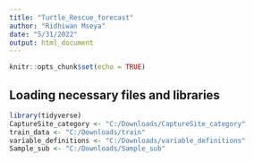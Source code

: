 ```yaml
---
title: "Turtle_Rescue_forecast"
author: "Ridhiwan Mseya"
date: "5/31/2022"
output: html_document
---
```


```r
knitr::opts_chunk$set(echo = TRUE)
```

## Loading necessary files and libraries

```r
library(tidyverse)
CaptureSite_category <- "C:/Downloads/CaptureSite_category"
train_data <- "C:/Downloads/train"
variable_definitions <- "C:/Downloads/variable_definitions"
Sample_sub <- "C:/Downloads/Sample_sub"
````